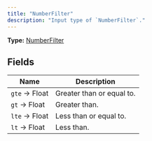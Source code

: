 ```yaml
---
title: "NumberFilter"
description: "Input type of `NumberFilter`."
---
```


**Type:** [NumberFilter](/api-reference/types/numberfilter)

## Fields

| Name | Description |
|------|-------------|
| `gte` → Float | Greater than or equal to. |
| `gt` → Float | Greater than. |
| `lte` → Float | Less than or equal to. |
| `lt` → Float | Less than. |

